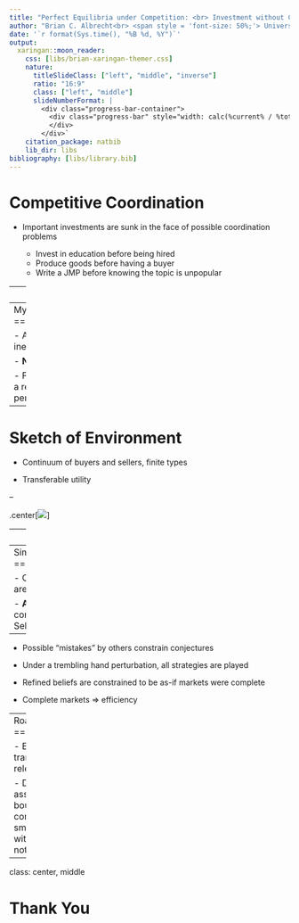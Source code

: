 ```yaml
---
title: "Perfect Equilibria under Competition: <br> Investment without Coordination Failures<br><br>"
author: "Brian C. Albrecht<br> <span style = 'font-size: 50%;'> University of Minnesota<br> Department of Economics</span><br><br>"
date: '`r format(Sys.time(), "%B %d, %Y")`'
output:
  xaringan::moon_reader:
    css: [libs/brian-xaringan-themer.css]
    nature:
      titleSlideClass: ["left", "middle", "inverse"]
      ratio: "16:9"
      class: ["left", "middle"]
      slideNumberFormat: |
        <div class="progress-bar-container">
          <div class="progress-bar" style="width: calc(%current% / %total% * 100%);">
          </div>
        </div>`
    citation_package: natbib
    lib_dir: libs
bibliography: [libs/library.bib]
---
```


Competitive Coordination
====================================

- Important investments are sunk in the face of possible coordination problems

  - Invest in education before being hired
  - Produce goods before having a buyer
  - Write a JMP before knowing the topic is unpopular
  
--
<br>

- When investments are sunk before entering a **competitive market**, coordination problems can still arise
  - Makowski & Ostroy (1995), Cole, Malaith, & Postlewaite (1999a, 1999b), Makowski (2004), N&ouml;ldeke & Samuelson (2014), Felli & Roberts (2016)

---
My JMP
====================================


- Are the sunk investments we see likely to be inefficient?

- **No**, if markets are competitive

- Formally, inefficient equilibria are not robust to a reasonable refinement: trembling hand perfection

---
Sketch of Environment
====================================

- Continuum of buyers and sellers, finite types

- Transferable utility

--

.center[![](url(images/jmp/tikz_b.png))]


---
Results so far
=====================

- **Theorem 1**: With a continuum of players, every perfect equilibria is efficient.

- **Theorem 2**: In the limit of any sequence of finite games, every perfect equilibria is efficient.

---
Simple General Mechanism
====================================

- Coordination problems arise because markets are incomplete

- <b>And</b> people must hold conflicting, pessimistic conjectures
  - Buyers think price will be high
  - Sellers think price will be low

--

- Possible "mistakes" by others constrain conjectures

- Under a trembling hand perturbation, all strategies are played

- Refined beliefs are constrained to be as-if markets were complete

- Complete markets $\Rightarrow$ efficiency


---
Road Forward
=======================

- Extend to imperfectly transferable utility case
  - More relevant for matching literature

- Drop price-taking assumption to study boundaries of perfect competition
  - Conjecture: With small trembles, an economy with inefficient investment is not approximately competitive


---
class: center, middle

# Thank You
